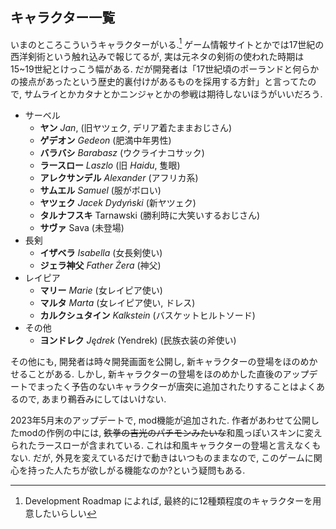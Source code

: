 ## キャラクター一覧

いまのところこういうキャラクターがいる.^[Development Roadmap によれば, 最終的に12種類程度のキャラクターを用意したいらしい] ゲーム情報サイトとかでは17世紀の西洋剣術という触れ込みで報じてるが, 実は元ネタの剣術の使われた時期は15~19世紀とけっこう幅がある. だが開発者は「17世紀頃のポーランドと何らかの接点があったという歴史的裏付けがあるものを採用する方針」と言ってたので, サムライとかカタナとかニンジャとかの参戦は期待しないほうがいいだろう.

* サーベル
    * **ヤン** _Jan_, (旧ヤツェク, デリア着たままおじさん)
    * **ゲデオン** _Gedeon_ (肥満中年男性)
    * **バラバシ** _Barabasz_ (ウクライナコサック)
    * **ラースロー** _Laszlo_ (旧 _Haidu_, 隻眼)
    * **アレクサンデル** _Alexander_ (アフリカ系)
    * **サムエル** _Samuel_ (服がボロい)
    * **ヤツェク** _Jacek Dydyński_ (新ヤツェク)
    * **タルナフスキ** Tarnawski (勝利時に大笑いするおじさん)
    * **サヴァ** Sava (未登場)
* 長剣
    * **イザベラ** _Isabella_ (女長剣使い)
    * **ジェラ神父** _Father Żera_ (神父)
* レイピア
    * **マリー** _Marie_ (女レイピア使い)
    * **マルタ** _Marta_ (女レイピア使い, ドレス)
    * **カルクシュタイン** _Kalkstein_  (バスケットヒルトソード)
* その他
    * **ヨンドレク** _Jędrek_ (Yendrek) (民族衣装の斧使い)

その他にも, 開発者は時々開発画面を公開し, 新キャラクターの登場をほのめかせることがある. しかし, 新キャラクターの登場をほのめかした直後のアップデートでまったく予告のないキャラクターが唐突に追加されたりすることはよくあるので, あまり鵜呑みにしてはいけない.

2023年5月末のアップデートで, mod機能が追加された. 作者があわせて公開したmodの作例の中には, ~~鉄拳の吉光のパチモンみたいな~~和風っぽいスキンに変えられたラースローが含まれている. これは和風キャラクターの登場と言えなくもない. だが, 外見を変えているだけで動きはいつものままなので, このゲームに関心を持った人たちが欲しがる機能なのか?という疑問もある.